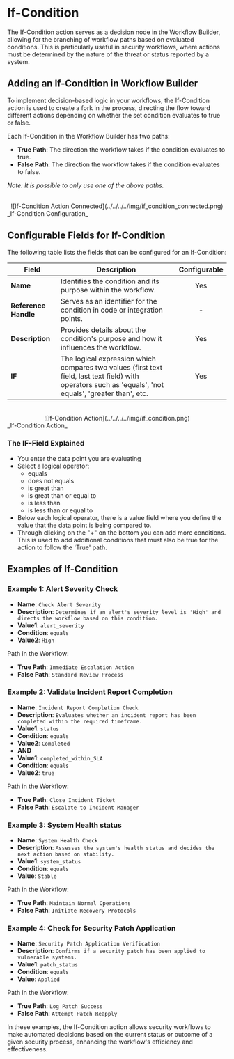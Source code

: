 # If-Condition

The If-Condition action serves as a decision node in the Workflow Builder, allowing for the branching of workflow paths based on evaluated conditions. 
This is particularly useful in security workflows, where actions must be determined by the nature of the threat or status reported by a system.

## Adding an If-Condition in Workflow Builder
To implement decision-based logic in your workflows, the If-Condition action is used to create a fork in the process, directing the flow toward 
different actions depending on whether the set condition evaluates to true or false.


Each If-Condition in the Workflow Builder has two paths:

- **True Path**: The direction the workflow takes if the condition evaluates to true.
- **False Path**: The direction the workflow takes if the condition evaluates to false.

*Note: It is possible to only use one of the above paths.*


<div align="center">
    <br/>
    ![If-Condition Action Connected](../../../../img/if_condition_connected.png)
</div>
_If-Condition Configuration_


## Configurable Fields for If-Condition

The following table lists the fields that can be configured for an If-Condition:

| Field              | Description                                                                           | Configurable |
|--------------------|---------------------------------------------------------------------------------------|:------------:|
| **Name**           | Identifies the condition and its purpose within the workflow.                          |      Yes     |
| **Reference Handle** | Serves as an identifier for the condition in code or integration points.              |      -     |
| **Description**    | Provides details about the condition's purpose and how it influences the workflow.    |      Yes     |
| **IF**             | The logical expression which compares two values (first text field, last text field) with operators such as 'equals', 'not equals', 'greater than', etc.    |      Yes     |

<div align="center">
    <br/>
    ![If-Condition Action](../../../../img/if_condition.png)
</div>
_If-Condition Action_

### The IF-Field Explained

* You enter the data point you are evaluating
* Select a logical operator:
    * equals
    * does not equals
    * is great than
    * is great than or equal to
    * is less than
    * is less than or equal to
* Below each logical operator, there is a value field where you define the value that the data point is being compared to.
* Through clicking on the "+" on the bottom you can add more conditions. This is used to add additional conditions that must also be true for the action 
to follow the 'True' path.



## Examples of If-Condition

### Example 1: Alert Severity Check

* **Name**: `Check Alert Severity`
* **Description**: `Determines if an alert's severity level is 'High' and directs the workflow based on this condition.`
* **Value1**: `alert_severity`
* **Condition**: `equals`
* **Value2**: `High`

Path in the Workflow:
* **True Path**: `Immediate Escalation Action`
* **False Path**: `Standard Review Process`


### Example 2: Validate Incident Report Completion

* **Name**: `Incident Report Completion Check`
* **Description**: `Evaluates whether an incident report has been completed within the required timeframe.`
* **Value1**: `status`
* **Condition**: `equals`
* **Value2**: `Completed`
* **AND**
* **Value1**: `completed_within_SLA`
* **Condition**: `equals`
* **Value2**: `true`

Path in the Workflow:
* **True Path**: `Close Incident Ticket`
* **False Path**: `Escalate to Incident Manager`


### Example 3: System Health status

* **Name**: `System Health Check`
* **Description**: `Assesses the system's health status and decides the next action based on stability.`
* **Value1**: `system_status`
* **Condition**: `equals`
* **Value**: `Stable`

Path in the Workflow:
* **True Path**: `Maintain Normal Operations`
* **False Path**: `Initiate Recovery Protocols`


### Example 4: Check for Security Patch Application
* **Name**: `Security Patch Application Verification`
* **Description**: `Confirms if a security patch has been applied to vulnerable systems.`
* **Value1**: `patch_status`
* **Condition**: `equals`
* **Value**: `Applied`

Path in the Workflow:
* **True Path**: `Log Patch Success`
* **False Path**: `Attempt Patch Reapply`


In these examples, the If-Condition action allows security workflows to make automated decisions based on the current status or outcome of a 
given security process, enhancing the workflow's efficiency and effectiveness.
